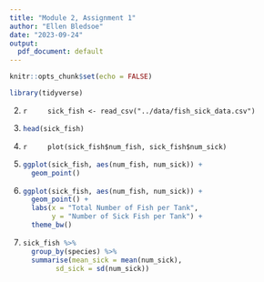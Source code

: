 ```yaml
---
title: "Module 2, Assignment 1"
author: "Ellen Bledsoe"
date: "2023-09-24"
output:
  pdf_document: default
---
```


```r
knitr::opts_chunk$set(echo = FALSE)
```


```r
library(tidyverse)
```

2.  
    ```r
    sick_fish <- read_csv("../data/fish_sick_data.csv")
    ```

3.  

    ```r
    head(sick_fish)
    ```

7.  
    ```r
    plot(sick_fish$num_fish, sick_fish$num_sick)
    ```


9.  

    ```r
    ggplot(sick_fish, aes(num_fish, num_sick)) +
      geom_point()
    ```

10. 

    ```r
    ggplot(sick_fish, aes(num_fish, num_sick)) +
      geom_point() + 
      labs(x = "Total Number of Fish per Tank",
           y = "Number of Sick Fish per Tank") +
      theme_bw()
    ```



11. 

    ```r
    sick_fish %>% 
      group_by(species) %>% 
      summarise(mean_sick = mean(num_sick),
            sd_sick = sd(num_sick))
    ```


